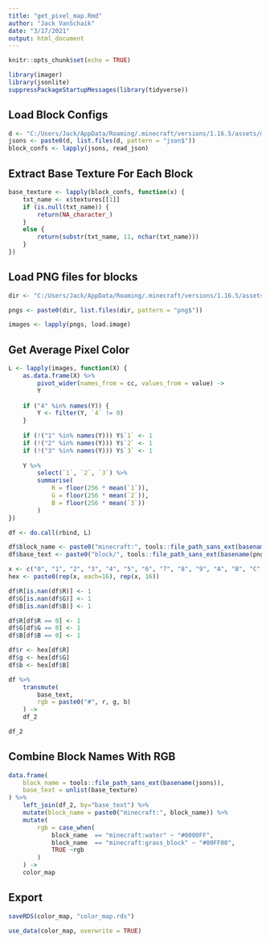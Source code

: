 ```yaml
---
title: "get_pixel_map.Rmd"
author: "Jack VanSchaik"
date: "3/17/2021"
output: html_document
---
```


```r
knitr::opts_chunk$set(echo = TRUE)
```

```r
library(imager)
library(jsonlite)
suppressPackageStartupMessages(library(tidyverse))
```

## Load Block Configs

```r
d <- "C:/Users/Jack/AppData/Roaming/.minecraft/versions/1.16.5/assets/minecraft/models/block/"
jsons <- paste0(d, list.files(d, pattern = "json$"))
block_confs <- lapply(jsons, read_json)
```
## Extract Base Texture For Each Block

```r
base_texture <- lapply(block_confs, function(x) {
    txt_name <- x$textures[[1]]
    if (is.null(txt_name)) {
        return(NA_character_)
    }
    else {
        return(substr(txt_name, 11, nchar(txt_name)))
    }
})
```

## Load PNG files for blocks


```r
dir <- "C:/Users/Jack/AppData/Roaming/.minecraft/versions/1.16.5/assets/minecraft/textures/block/"

pngs <- paste0(dir, list.files(dir, pattern = "png$"))

images <- lapply(pngs, load.image)
```

## Get Average Pixel Color

```r
L <- lapply(images, function(X) {
    as.data.frame(X) %>%
        pivot_wider(names_from = cc, values_from = value) ->
        Y
    
    if ("4" %in% names(Y)) {
        Y <- filter(Y, `4` != 0)
    }
    
    if (!("1" %in% names(Y))) Y$`1` <- 1
    if (!("2" %in% names(Y))) Y$`2` <- 1
    if (!("3" %in% names(Y))) Y$`3` <- 1
    
    Y %>%
        select(`1`, `2`, `3`) %>%
        summarise(
            R = floor(256 * mean(`1`)),
            G = floor(256 * mean(`2`)),
            B = floor(256 * mean(`3`))
        )
})

df <- do.call(rbind, L)

df$block_name <- paste0("minecraft:", tools::file_path_sans_ext(basename(pngs)))
df$base_text <- paste0("block/", tools::file_path_sans_ext(basename(pngs)))

x <- c("0", "1", "2", "3", "4", "5", "6", "7", "8", "9", "A", "B", "C", "D", "E", "F")
hex <- paste0(rep(x, each=16), rep(x, 16))

df$R[is.nan(df$R)] <- 1
df$G[is.nan(df$G)] <- 1
df$B[is.nan(df$B)] <- 1

df$R[df$R == 0] <- 1
df$G[df$G == 0] <- 1
df$B[df$B == 0] <- 1

df$r <- hex[df$R]
df$g <- hex[df$G]
df$b <- hex[df$B]

df %>%
    transmute(
        base_text,
        rgb = paste0("#", r, g, b)
    ) ->
    df_2

df_2
```

## Combine Block Names With RGB

```r

data.frame(
    block_name = tools::file_path_sans_ext(basename(jsons)),
    base_text = unlist(base_texture)
) %>%
    left_join(df_2, by="base_text") %>%
    mutate(block_name = paste0("minecraft:", block_name)) %>%
    mutate(
        rgb = case_when(
            block_name  == "minecraft:water" ~ "#0000FF",
            block_name  == "minecraft:grass_block" ~ "#00FF00",
            TRUE ~rgb
        )
    ) ->
    color_map
```


## Export

```r
saveRDS(color_map, "color_map.rds")
```

```r
use_data(color_map, overwrite = TRUE)
```

